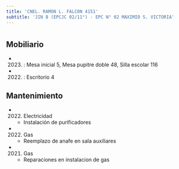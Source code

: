 ```yaml
---
title: 'CNEL. RAMON L. FALCON 4151'
subtitle: 'JIN B (EPCJC 02/11°) - EPC N° 02 MAXIMIO S. VICTORIA'
---
```


#


## Mobiliario

*  (2023) : Mesa inicial 5, Mesa pupitre doble 48, Silla escolar 116 

*  (2022) : Escritorio 4 





## Mantenimiento

*  (2022) Electricidad 
    + Instalación de purificadores

*  (2022) Gas 
    + Reemplazo de anafe en sala auxiliares

*  (2021) Gas 
    + Reparaciones en instalacion de gas



